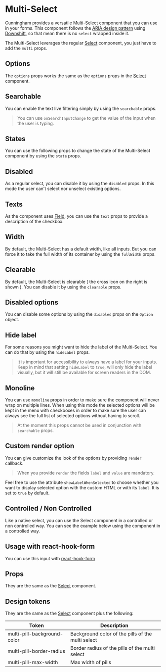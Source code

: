 
<Meta of={Stories} name="Docs"/>

# Multi-Select

Cunningham provides a versatile Multi-Select component that you can use in your forms. This component follows the [ARIA design pattern](https://www.w3.org/WAI/ARIA/apg/patterns/combobox/examples/combobox-autocomplete-list/)
using [Downshift](https://www.downshift-js.com/), so that mean there is no `select` wrapped inside it.

The Multi-Select leverages the regular [Select](?path=/docs/components-forms-select-mono--docs) component, you just have to add the `multi` props.

<Canvas>
  <Story id="components-forms-select-multi--full-width"/>
</Canvas>

## Options

The `options` props works the same as the `options` props in the [Select](?path=/docs/components-forms-select-mono--docs#options) component.

## Searchable

You can enable the text live filtering simply by using the `searchable` props.

<Canvas sourceState="shown">
  <Story id="components-forms-select-multi--searchable-uncontrolled"/>
</Canvas>

> You can use `onSearchInputChange` to get the value of the input when the user is typing.

## States

You can use the following props to change the state of the Multi-Select component by using the `state` props.

<Canvas sourceState="shown">
  <Story id="components-forms-select-multi--success"/>
</Canvas>

<Canvas sourceState="shown">
  <Story id="components-forms-select-multi--error"/>
</Canvas>

## Disabled

As a regular select, you can disable it by using the `disabled` props. In this mode the user can't select nor unselect existing options.

<Canvas sourceState="shown">
  <Story id="components-forms-select-multi--disabled"/>
</Canvas>

## Texts

As the component uses [Field](?path=/docs/components-forms-field--docs), you can use the `text` props to provide a description of the checkbox.

<Canvas sourceState="shown">
  <Story id="components-forms-select-multi--with-text"/>
</Canvas>

## Width

By default, the Multi-Select has a default width, like all inputs. But you can force it to take the full width of its container by using the `fullWidth` props.

<Canvas sourceState="shown">
  <Story id="components-forms-select-multi--full-width"/>
</Canvas>

## Clearable

By default, the Multi-Select is clearable ( the cross icon on the right is shown ). You can disable it by using the `clearable` props.

<Canvas sourceState="shown">
  <Story id="components-forms-select-multi--not-clearable"/>
</Canvas>

## Disabled options

You can disable some options by using the `disabled` props on the `Option` object.

<Canvas sourceState="shown">
  <Story id="components-forms-select-multi--disabled-options"/>
</Canvas>

## Hide label

For some reasons you might want to hide the label of the Multi-Select. You can do that by using the `hideLabel` props.

> It is important for accessibility to always have a label for your inputs. Keep in mind that setting `hideLabel` to `true`, will only hide the label visually, but it will still be available for screen readers in the DOM.

<Canvas sourceState="shown">
  <Story id="components-forms-select-multi--hidden-label"/>
</Canvas>

## Monoline

You can use `monoline` props in order to make sure the component will never wrap on multiple lines.
When using this mode the selected options will be kept in the menu with checkboxes in order to make sure the user can
always see the full list of selected options without having to scroll.

> At the moment this props cannot be used in conjunction with `searchable` props.

<Canvas sourceState="shown">
  <Story id="components-forms-select-multi--monoline"/>
</Canvas>

## Custom render option

You can give customize the look of the options by providing `render` callback.

> When you provide `render` the fields `label` and `value` are mandatory.

Feel free to use the attribute `showLabelWhenSelected` to choose whether you want to display selected option with the custom
HTML or with its `label`. It is set to `true` by default.

<Canvas sourceState="shown">
  <Story id="components-forms-select-multi--searchable-custom-render"/>
</Canvas>

## Controlled / Non Controlled

Like a native select, you can use the Select component in a controlled or non controlled way. You can see the example below
using the component in a controlled way.

<Canvas sourceState="shown">
  <Story id="components-forms-select-multi--controlled"/>
</Canvas>

## Usage with react-hook-form

You can use this input with [react-hook-form](https://react-hook-form.com/docs)

<Canvas sourceState="shown">
  <Story id="components-forms-select-multi--react-hook-form"/>
</Canvas>

## Props

They are the same as the [Select](?path=/docs/components-forms-select-mono--docs#props) component.

## Design tokens

They are the same as the [Select](?path=/docs/components-forms-select-mono--docs#design-tokens) component plus the following:

| Token        	| Description                 	|
|---------------	|-----------------------------	|
| multi-pill-background-color	| Background color of the pills of the multi select    	|
| multi-pill-border-radius	| Border radius of the pills of the multi select    	|
| multi-pill-max-width	| Max width of pills	|
